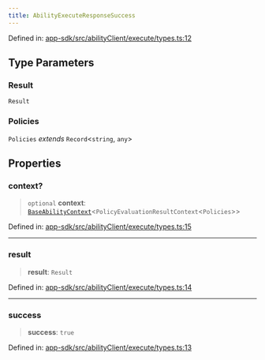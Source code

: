 ```yaml
---
title: AbilityExecuteResponseSuccess
---
```


Defined in: [app-sdk/src/abilityClient/execute/types.ts:12](https://github.com/LIT-Protocol/Vincent/blob/24971b3553e0b3a0f81730455f8a1892791091ad/packages/libs/app-sdk/src/abilityClient/execute/types.ts#L12)

## Type Parameters

### Result

`Result`

### Policies

`Policies` *extends* `Record`\<`string`, `any`\>

## Properties

### context?

> `optional` **context**: [`BaseAbilityContext`](./BaseAbilityContext)\<`PolicyEvaluationResultContext`\<`Policies`\>\>

Defined in: [app-sdk/src/abilityClient/execute/types.ts:15](https://github.com/LIT-Protocol/Vincent/blob/24971b3553e0b3a0f81730455f8a1892791091ad/packages/libs/app-sdk/src/abilityClient/execute/types.ts#L15)

***

### result

> **result**: `Result`

Defined in: [app-sdk/src/abilityClient/execute/types.ts:14](https://github.com/LIT-Protocol/Vincent/blob/24971b3553e0b3a0f81730455f8a1892791091ad/packages/libs/app-sdk/src/abilityClient/execute/types.ts#L14)

***

### success

> **success**: `true`

Defined in: [app-sdk/src/abilityClient/execute/types.ts:13](https://github.com/LIT-Protocol/Vincent/blob/24971b3553e0b3a0f81730455f8a1892791091ad/packages/libs/app-sdk/src/abilityClient/execute/types.ts#L13)
